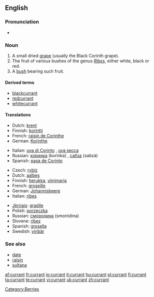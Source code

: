 ==English==

===Pronunciation===
* {{audio|en-uk-currant.ogg|Audio (UK)}}

===Noun===
{{en-noun}}

# A small dried [[grape]] (usually the Black Corinth grape).
# The fruit of various bushes of the genus ''[[Ribes]]'', either white, black or red.
# A [[bush]] bearing such fruit.

====Derived terms====
* [[blackcurrant]]
* [[redcurrant]]
* [[whitecurrant]]

====Translations====
{{trans-top|A small dried grape}}
* Dutch: [[krent]] {{f}}
* Finnish: [[korintti]]
* French: [[raisin de Corinthe]] {{m}}
* German: [[Korinthe]] {{f}}
{{trans-mid}}
* Italian: [[uva di Corinto]] {{f}}, [[uva secca]] {{f}}
* Russian: [[коринка]] (korínka) {{f}}, [[сабза]] (sabzá) {{f}}
* Spanish: [[pasa de Corinto]]
{{trans-bottom}}

{{trans-top|The fruit of various bushes of the genus Ribes}}
* Czech: [[rybíz]] {{m}}
* Dutch: [[aalbes]] {{f}}
* Finnish: [[herukka]], [[viinimarja]]
* French: [[groseille]] {{f}}
* German: [[Johannisbeere]] {{f}}
* Italian: [[ribes]]
{{trans-mid}}
* [[Jèrriais]]: [[gradile]] {{f}}
* Polish: [[porzeczka]] {{f}}
* Russian: [[смородина]] (smoródina) {{f}}
* Slovene: [[ribez]] {{m}}
* Spanish: [[grosella]]
* Swedish: [[vinbär]] {{n}}
{{trans-bottom}}

===See also===
* [[date]]
* [[raisin]]
* [[sultana]]

[[Category:Berries]]

[[af:currant]]
[[fr:currant]]
[[io:currant]]
[[it:currant]]
[[hu:currant]]
[[pl:currant]]
[[fi:currant]]
[[ta:currant]]
[[te:currant]]
[[vi:currant]]
[[uk:currant]]
[[zh:currant]]
